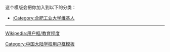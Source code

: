 {{Userbox
  |border-c = #AA000C
  |border-s = 1
  |id-c     = #fff
  |id-s     = 10
  |id-fc    = #AA000C
  |info-c   = #AA000C
  |info-s   = 10
  |info-fc  = #FFFFFF
  |id       = '''<big>HFUT</big>'''
  |info     = [[:Category:合肥工业大学维基人|<span style="color: #FFFFFF">这个用户</span>]]是'''[[合肥工业大学|<span class="org", style="color: #FFFFFF">合肥工业大学</span>]]'''的校友、学生或老师。
}}<includeonly>[[Category:合肥工业大学维基人|{{PAGENAME}}]]</includeonly>
<noinclude>
<div style="clear:both">
这个模版会把你加入到以下的分类：
*[[:Category:合肥工业大学维基人]]
----
[[Wikipedia:用户框/教育程度]]</div>
{{UF-hcard-part}}
[[Category:中国大陆学校用户框模板]]
</noinclude>